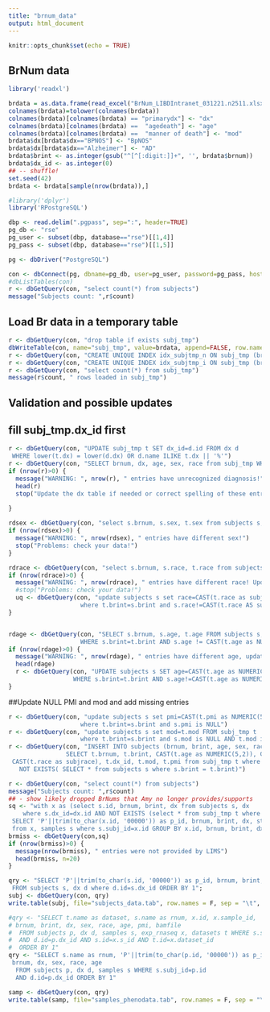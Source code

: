 ---
title: "brnum_data"
output: html_document
---

```{r setup, include=FALSE}
knitr::opts_chunk$set(echo = TRUE)
```

## BrNum data

```{r}
library('readxl')

```

```{r}
brdata = as.data.frame(read_excel("BrNum_LIBDIntranet_031221.n2511.xlsx"))
colnames(brdata)=tolower(colnames(brdata))
colnames(brdata)[colnames(brdata) == "primarydx"] <- "dx"
colnames(brdata)[colnames(brdata) ==  "agedeath"] <- "age"
colnames(brdata)[colnames(brdata) ==  "manner of death"] <- "mod"
brdata$dx[brdata$dx=="BPNOS"] <- "BpNOS"
brdata$dx[brdata$dx=="Alzheimer"] <- "AD"
brdata$brint <- as.integer(gsub("^[^[:digit:]]+", '', brdata$brnum))
brdata$dx_id <- as.integer(0)
## -- shuffle!
set.seed(42)
brdata <- brdata[sample(nrow(brdata)),]

```

```{r}
#library('dplyr')
library('RPostgreSQL')

dbp <- read.delim(".pgpass", sep=":", header=TRUE)
pg_db <- "rse"
pg_user <- subset(dbp, database=="rse")[[1,4]]
pg_pass <- subset(dbp, database=="rse")[[1,5]]

pg <- dbDriver("PostgreSQL")

con <- dbConnect(pg, dbname=pg_db, user=pg_user, password=pg_pass, host="gdebsrv")
#dbListTables(con)
r <- dbGetQuery(con, "select count(*) from subjects")
message("Subjects count: ",r$count)
```

## Load Br data in a temporary table
```{r}
r <- dbGetQuery(con, "drop table if exists subj_tmp")
dbWriteTable(con, name="subj_tmp", value=brdata, append=FALSE, row.names=FALSE, temporary=TRUE)
r <- dbGetQuery(con, "CREATE UNIQUE INDEX idx_subjtmp_n ON subj_tmp (brnum)")
r <- dbGetQuery(con, "CREATE UNIQUE INDEX idx_subjtmp_i ON subj_tmp (brint)")
r <- dbGetQuery(con, "select count(*) from subj_tmp")
message(r$count, " rows loaded in subj_tmp")
```
## Validation and possible updates
## fill subj_tmp.dx_id first
```{r}
r <- dbGetQuery(con, "UPDATE subj_tmp t SET dx_id=d.id FROM dx d 
 WHERE lower(t.dx) = lower(d.dx) OR d.name ILIKE t.dx || '%'")
r <- dbGetQuery(con, "SELECT brnum, dx, age, sex, race from subj_tmp WHERE dx_id=0")
if (nrow(r)>0) {
  message("WARNING: ", nrow(r), " entries have unrecognized diagnosis!")
  head(r)
  stop("Update the dx table if needed or correct spelling of these entries")
  
}
```


```{r}
rdsex <- dbGetQuery(con, "select s.brnum, s.sex, t.sex from subjects s, subj_tmp t where s.brint=t.brint and s.sex!=CAST(t.sex as subjsex)")
if (nrow(rdsex)>0) {
  message("WARNING: ", nrow(rdsex), " entries have different sex!")
  stop("Problems: check your data!")
}

rdrace <- dbGetQuery(con, "select s.brnum, s.race, t.race from subjects s, subj_tmp t where s.brnum=t.brnum and s.race!=CAST(t.race as subjrace)")
if (nrow(rdrace)>0) {
  message("WARNING: ", nrow(rdrace), " entries have different race! Updating..")
  #stop("Problems: check your data!")
  uq <- dbGetQuery(con, "update subjects s set race=CAST(t.race as subjrace) FROM subj_tmp t
                    where t.brint=s.brint and s.race!=CAST(t.race AS subjrace)")
}


rdage <- dbGetQuery(con, "SELECT s.brnum, s.age, t.age FROM subjects s, subj_tmp t 
                    WHERE s.brint=t.brint AND s.age != CAST(t.age as NUMERIC(5,2))")
if (nrow(rdage)>0) {
  message("WARNING: ", nrow(rdage), " entries have different age, updating..")
  head(rdage)
  r <- dbGetQuery(con, "UPDATE subjects s SET age=CAST(t.age as NUMERIC(5,2)) FROM subj_tmp t
                  WHERE s.brint=t.brint AND s.age!=CAST(t.age as NUMERIC(5,2))")
}


```

##Update NULL PMI and mod and add missing entries
```{r}
r <- dbGetQuery(con, "update subjects s set pmi=CAST(t.pmi as NUMERIC(5,1)) FROM subj_tmp t
                    where t.brint=s.brint and s.pmi is NULL")
r <- dbGetQuery(con, "update subjects s set mod=t.mod FROM subj_tmp t
                    where t.brint=s.brint and s.mod is NULL AND t.mod is not NULL")
r <- dbGetQuery(con, "INSERT INTO subjects (brnum, brint, age, sex, race, dx_id, mod, pmi)
                SELECT t.brnum, t.brint, CAST(t.age as NUMERIC(5,2)), CAST(t.sex as subjsex), 
 CAST(t.race as subjrace), t.dx_id, t.mod, t.pmi from subj_tmp t where 
   NOT EXISTS( SELECT * from subjects s where s.brint = t.brint)")
```

```{r}
r <- dbGetQuery(con, "select count(*) from subjects")
message("Subjects count: ",r$count)
## - show likely dropped BrNums that Amy no longer provides/supports
sq <- "with x as (select s.id, brnum, brint, dx from subjects s, dx 
    where s.dx_id=dx.id AND NOT EXISTS (select * from subj_tmp t where s.brint=t.brint))
 SELECT 'P'||trim(to_char(x.id, '00000')) as p_id, brnum, brint, dx, string_agg(s.name,',') as samples 
 from x, samples s where s.subj_id=x.id GROUP BY x.id, brnum, brint, dx"
brmiss <- dbGetQuery(con,sq)
if (nrow(brmiss)>0) {
  message(nrow(brmiss), " entries were not provided by LIMS")
  head(brmiss, n=20)
}
```
```{r}
qry <- "SELECT 'P'||trim(to_char(s.id, '00000')) as p_id, brnum, brint, dx, sex, race, age, pmi
 FROM subjects s, dx d where d.id=s.dx_id ORDER BY 1";
subj <- dbGetQuery(con, qry)
write.table(subj, file="subjects_data.tab", row.names = F, sep = "\t", quote=F)

#qry <- "SELECT t.name as dataset, s.name as rnum, x.id, x.sample_id, 'P'||trim(to_char(p.id, '00000')) as p_id, 
# brnum, brint, dx, sex, race, age, pmi, bamfile
#  FROM subjects p, dx d, samples s, exp_rnaseq x, datasets t WHERE s.subj_id=p.id 
#  AND d.id=p.dx_id AND s.id=x.s_id AND t.id=x.dataset_id
#  ORDER BY 1"
qry <- "SELECT s.name as rnum, 'P'||trim(to_char(p.id, '00000')) as p_id, 
 brnum, dx, sex, race, age
  FROM subjects p, dx d, samples s WHERE s.subj_id=p.id 
  AND d.id=p.dx_id ORDER BY 1"

samp <- dbGetQuery(con, qry)
write.table(samp, file="samples_phenodata.tab", row.names = F, sep = "\t", quote=F)

```




